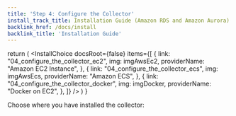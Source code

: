 ```yaml
---
title: 'Step 4: Configure the Collector'
install_track_title: Installation Guide (Amazon RDS and Amazon Aurora)
backlink_href: /docs/install
backlink_title: 'Installation Guide'
---
```




  return (
    <InstallChoice
      docsRoot={false}
      items={[
        {
          link: "04_configure_the_collector_ec2",
          img: imgAwsEc2,
          providerName: "Amazon EC2 Instance",
        },
        {
          link: "04_configure_the_collector_ecs",
          img: imgAwsEcs,
          providerName: "Amazon ECS",
        },
        {
          link: "04_configure_the_collector_docker",
          img: imgDocker,
          providerName: "Docker on EC2",
        },
      ]}
    />
  )
}

Choose where you have installed the collector:

<SelectCollectorPlatform />
